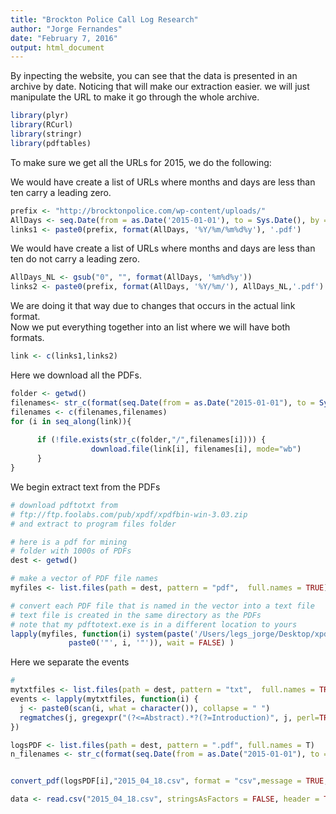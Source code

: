```yaml
---
title: "Brockton Police Call Log Research"
author: "Jorge Fernandes"
date: "February 7, 2016"
output: html_document
---
```


By inpecting the  website, you can see that the data is presented in an archive by date. Noticing that will make our extraction easier. we will just manipulate the URL to make it go through the whole archive.
```r
library(plyr)
library(RCurl)
library(stringr)
library(pdftables)
```


To make sure we get all the URLs for 2015, we do the following: 

We would have create a list of URLs where months and days are less than ten carry a leading zero.

```r

prefix <- "http://brocktonpolice.com/wp-content/uploads/"
AllDays <- seq.Date(from = as.Date('2015-01-01'), to = Sys.Date(), by = "day")
links1 <- paste0(prefix, format(AllDays, '%Y/%m/%m%d%y'), '.pdf')

```

We would have create a list of URLs where months and days are less than ten do not carry a leading zero.


```r

AllDays_NL <- gsub("0", "", format(AllDays, '%m%d%y'))
links2 <- paste0(prefix, format(AllDays, '%Y/%m/'), AllDays_NL,'.pdf')

```

We are doing it that way due to changes that occurs in the actual link format.  
Now we put everything together into an list where we will have both formats.

```r

link <- c(links1,links2)

```

Here we download all the PDFs.

```r
folder <- getwd()
filenames<- str_c(format(seq.Date(from = as.Date("2015-01-01"), to = Sys.Date(), by = "day"),"%Y_%m_%d"),".pdf")
filenames <- c(filenames,filenames)
for (i in seq_along(link)){
      
      if (!file.exists(str_c(folder,"/",filenames[i]))) { 
                  download.file(link[i], filenames[i], mode="wb")
      } 
}

```
We begin extract text from the PDFs

```r

# download pdftotxt from 
# ftp://ftp.foolabs.com/pub/xpdf/xpdfbin-win-3.03.zip
# and extract to program files folder

# here is a pdf for mining
# folder with 1000s of PDFs
dest <- getwd()

# make a vector of PDF file names
myfiles <- list.files(path = dest, pattern = "pdf",  full.names = TRUE)

# convert each PDF file that is named in the vector into a text file 
# text file is created in the same directory as the PDFs
# note that my pdftotext.exe is in a different location to yours
lapply(myfiles, function(i) system(paste('/Users/legs_jorge/Desktop/xpdfbin-mac-3.04/bin64/pdftotext', 
             paste0('"', i, '"')), wait = FALSE) )

```

Here we separate the events
```r

#
mytxtfiles <- list.files(path = dest, pattern = "txt",  full.names = TRUE)
events <- lapply(mytxtfiles, function(i) {
  j <- paste0(scan(i, what = character()), collapse = " ")
  regmatches(j, gregexpr("(?<=Abstract).*?(?=Introduction)", j, perl=TRUE)) 
})

logsPDF <- list.files(path = dest, pattern = ".pdf", full.names = T)
n_filenames <- str_c(format(seq.Date(from = as.Date("2015-01-01"), to = Sys.Date(), by = "day"),"%Y_%m_%d"),".csv")


convert_pdf(logsPDF[i],"2015_04_18.csv", format = "csv",message = TRUE, api_key = "h7mo7omfuq2n")

data <- read.csv("2015_04_18.csv", stringsAsFactors = FALSE, header = TRUE)
```


